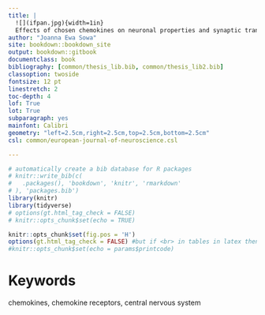 ```yaml
--- 
title: |
  ![](ifpan.jpg){width=1in}  
  Effects of chosen chemokines on neuronal properties and synaptic transmission in central and basolateral complex of the rat amygdala
author: "Joanna Ewa Sowa"
site: bookdown::bookdown_site
output: bookdown::gitbook
documentclass: book
bibliography: [common/thesis_lib.bib, common/thesis_lib2.bib]
classoption: twoside
fontsize: 12 pt
linestretch: 2
toc-depth: 4
lof: True
lot: True
subparagraph: yes
mainfont: Calibri
geometry: "left=2.5cm,right=2.5cm,top=2.5cm,bottom=2.5cm"
csl: common/european-journal-of-neuroscience.csl

---
```


```r
# automatically create a bib database for R packages
# knitr::write_bib(c(
#   .packages(), 'bookdown', 'knitr', 'rmarkdown'
# ), 'packages.bib')
library(knitr)
library(tidyverse)
# options(gt.html_tag_check = FALSE)
# knitr::opts_chunk$set(echo = TRUE)

knitr::opts_chunk$set(fig.pos = 'H')
options(gt.html_tag_check = FALSE) #but if <br> in tables in latex then remove this output
#knitr::opts_chunk$set(echo = params$printcode)
```


# Keywords{-}

chemokines, chemokine receptors, central nervous system 
